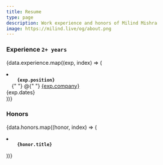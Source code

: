 ```yaml
---
title: Resume
type: page
description: Work experience and honors of Milind Mishra
image: https://milind.live/og/about.png
---
```



### Experience `2+ years`

{data.experience.map((exp, index) => (

<li key={index}>
  <code>
    <strong>{exp.position}</strong>
  </code>{" "}
  @{" "}
  <a href={exp.company_link} target="_blank" rel="noopener noreferrer">
    {exp.company}
  </a>
  <div className="dates">{exp.dates}</div>
</li>
))}

### Honors

{data.honors.map((honor, index) => (

<li key={index}>
  <code>
    <strong>{honor.title}</strong>
  </code>
</li>
))}

[**<CalEmbed message="Schedule a Meeting →" />**]()

